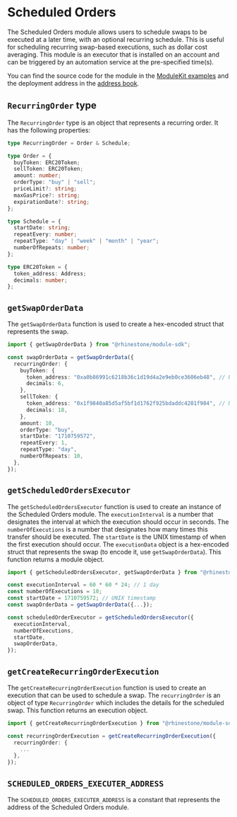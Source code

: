 # Scheduled Orders

The Scheduled Orders module allows users to schedule swaps to be executed at a later time, with an optional recurring schedule. This is useful for scheduling recurring swap-based executions, such as dollar cost averaging. This module is an executor that is installed on an account and can be triggered by an automation service at the pre-specified time(s).

You can find the source code for the module in the [ModuleKit examples](https://github.com/rhinestonewtf/modulekit/blob/main/examples/src/ScheduledTransactions/ScheduledOrders.sol) and the deployment address in the [address book](../../overview/address-book.mdx).

## `RecurringOrder` type

The `RecurringOrder` type is an object that represents a recurring order. It has the following properties:

```typescript
type RecurringOrder = Order & Schedule;

type Order = {
  buyToken: ERC20Token;
  sellToken: ERC20Token;
  amount: number;
  orderType: "buy" | "sell";
  priceLimit?: string;
  maxGasPrice?: string;
  expirationDate?: string;
};

type Schedule = {
  startDate: string;
  repeatEvery: number;
  repeatType: "day" | "week" | "month" | "year";
  numberOfRepeats: number;
};

type ERC20Token = {
  token_address: Address;
  decimals: number;
};
```

## `getSwapOrderData`

The `getSwapOrderData` function is used to create a hex-encoded struct that represents the swap.

```typescript
import { getSwapOrderData } from "@rhinestone/module-sdk";

const swapOrderData = getSwapOrderData({
  recurringOrder: {
    buyToken: {
      token_address: "0xa0b86991c6218b36c1d19d4a2e9eb0ce3606eb48", // USDC
      decimals: 6,
    },
    sellToken: {
      token_address: "0x1f9840a85d5af5bf1d1762f925bdaddc4201f984", // UNI
      decimals: 18,
    },
    amount: 10,
    orderType: "buy",
    startDate: "1710759572",
    repeatEvery: 1,
    repeatType: "day",
    numberOfRepeats: 10,
  },
});
```

## `getScheduledOrdersExecutor`

The `getScheduledOrdersExecutor` function is used to create an instance of the Scheduled Orders module. The `executionInterval` is a number that designates the interval at which the execution should occur in seconds. The `numberOfExecutions` is a number that designates how many times this transfer should be executed. The `startDate` is the UNIX timestamp of when the first execution should occur. The `executionData` object is a hex-encoded struct that represents the swap (to encode it, use `getSwapOrderData`). This function returns a module object.

```typescript
import { getScheduledOrdersExecutor, getSwapOrderData } from "@rhinestone/module-sdk";

const executionInterval = 60 * 60 * 24; // 1 day
const numberOfExecutions = 10;
const startDate = 1710759572; // UNIX timestamp
const swapOrderData = getSwapOrderData({...});

const scheduledOrderExecutor = getScheduledOrdersExecutor({
  executionInterval,
  numberOfExecutions,
  startDate,
  swapOrderData,
});
```

## `getCreateRecurringOrderExecution`

The `getCreateRecurringOrderExecution` function is used to create an execution that can be used to schedule a swap. The `recurringOrder` is an object of type `RecurringOrder` which includes the details for the scheduled swap. This function returns an execution object.

```typescript
import { getCreateRecurringOrderExecution } from "@rhinestone/module-sdk";

const recurringOrderExecution = getCreateRecurringOrderExecution({
  recurringOrder: {
    ...
  },
});
```

## `SCHEDULED_ORDERS_EXECUTER_ADDRESS`

The `SCHEDULED_ORDERS_EXECUTER_ADDRESS` is a constant that represents the address of the Scheduled Orders module.
